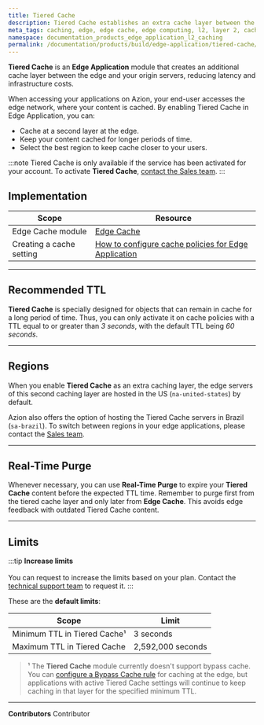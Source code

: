 ```yaml
---
title: Tiered Cache
description: Tiered Cache establishes an extra cache layer between the edge and your origin servers, effectively lowering latency and minimizing infrastructure expenses.
meta_tags: caching, edge, edge cache, edge computing, l2, layer 2, cache layer, purge cache, tiered cache
namespace: documentation_products_edge_application_l2_caching
permalink: /documentation/products/build/edge-application/tiered-cache/
---
```



**Tiered Cache** is an **Edge Application** module that creates an additional cache layer between the edge and your origin servers, reducing latency and infrastructure costs.

When accessing your applications on Azion, your end-user accesses the edge network, where your content is cached. By enabling Tiered Cache in Edge Application, you can:

- Cache at a second layer at the edge.
- Keep your content cached for longer periods of time.
- Select the best region to keep cache closer to your users.

:::note
Tiered Cache is only available if the service has been activated for your account. To activate **Tiered Cache**, [contact the Sales team](https://www.azion.com/en/contact-sales/).
:::

## Implementation

| Scope | Resource |
| --- | --- |
| Edge Cache module | [Edge Cache](/en/documentation/products/build/edge-application/edge-cache/)  |
| Creating a cache setting | [How to configure cache policies for Edge Application](/en/documentation/products/guides/cache-settings/) |

---

## Recommended TTL

**Tiered Cache** is specially designed for objects that can remain in cache for a long period of time. Thus, you can only activate it on cache policies with a TTL equal to or greater than *3 seconds*, with the default TTL being *60 seconds*.

<LinkButton outlined link="/en/documentation/products/build/edge-application/cache-settings/#browser-cache-settings" label="Learn more about expiration settings" />

---

## Regions

When you enable **Tiered Cache** as an extra caching layer, the edge servers of this second caching layer are hosted in the US (`na-united-states`) by default. 

Azion also offers the option of hosting the Tiered Cache servers in Brazil (`sa-brazil`). To switch between regions in your edge applications, please contact the [Sales team](https://www.azion.com/en/contact-sales/).

---

## Real-Time Purge

Whenever necessary, you can use **Real-Time Purge** to expire your **Tiered Cache** content before the expected TTL time. Remember to purge first from the tiered cache layer and only later from **Edge Cache**. This avoids edge feedback with outdated Tiered Cache content.

<LinkButton outlined link="/en/documentation/products/build/edge-application/real-time-purge/" label="Learn more about Real-Time Purge" />

---

## Limits

:::tip
**Increase limits** <br></br>
You can request to increase the limits based on your plan. Contact the [technical support team](/en/documentation/services/support/) to request it.
:::

These are the **default limits**:

| Scope | Limit |
| --- | --- |
| Minimum TTL in Tiered Cache¹ | 3 seconds |
| Maximum TTL in Tiered Cache | 2,592,000 seconds |

> ¹ The **Tiered Cache** module currently doesn't support bypass cache. You can [configure a Bypass Cache rule](/en/documentation/products/build/edge-application/rules-engine/#bypass-cache) for caching at the edge, but applications with active Tiered Cache settings will continue to keep caching in that layer for the specified minimum TTL.

---


**Contributors** <ContributorList>Contributor</ContributorList>
